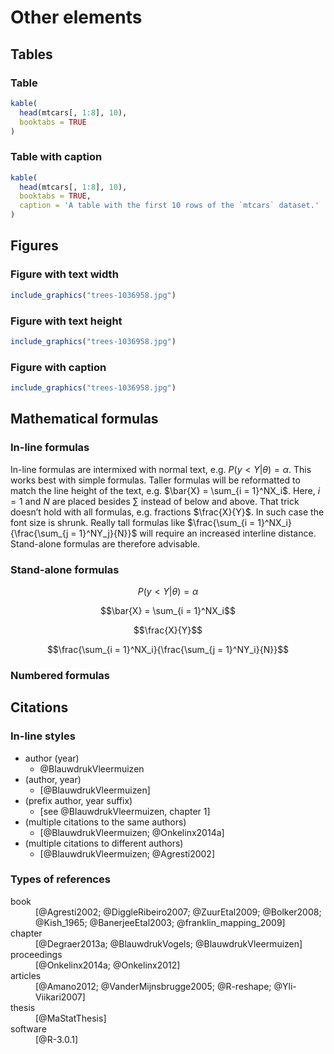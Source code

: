 # Other elements

## Tables

### Table

```r
kable(
  head(mtcars[, 1:8], 10), 
  booktabs = TRUE
)
```

### Table with caption

```r
kable(
  head(mtcars[, 1:8], 10), 
  booktabs = TRUE,
  caption = 'A table with the first 10 rows of the `mtcars` dataset.'
)
```

## Figures

### Figure with text width

```r
include_graphics("trees-1036958.jpg")
```

### Figure with text height

```r
include_graphics("trees-1036958.jpg")
```

### Figure with caption

```r
include_graphics("trees-1036958.jpg")
```

## Mathematical formulas

### In-line formulas

In-line formulas are intermixed with normal text, e.g. $P(y < Y|\theta) = \alpha$. This works best with simple formulas. Taller formulas will be reformatted to match the line height of the text, e.g. $\bar{X} = \sum_{i = 1}^NX_i$. Here, $i = 1$ and $N$ are placed besides $\sum$ instead of below and above. That trick doesn't hold with all formulas, e.g. fractions $\frac{X}{Y}$. In such case the font size is shrunk. Really tall formulas like $\frac{\sum_{i = 1}^NX_i}{\frac{\sum_{j = 1}^NY_j}{N}}$ will require an increased interline distance. Stand-alone formulas are therefore advisable.

### Stand-alone formulas

$$P(y < Y|\theta) = \alpha$$

$$\bar{X} = \sum_{i = 1}^NX_i$$

$$\frac{X}{Y}$$

$$\frac{\sum_{i = 1}^NX_i}{\frac{\sum_{j = 1}^NY_i}{N}}$$

### Numbered formulas

\begin{equation}
  \bar{X} = \sum_{i = 1}^NX_i
  (\#eq:som0)
\end{equation}

\begin{equation}
  \frac{X}{Y}
  (\#eq:som)
\end{equation}

\begin{equation}
  \frac{\sum_{i = 1}^NX_i}{\frac{\sum_{j = 1}^NY_j}{N}}
  (\#eq:som1)
\end{equation}

## Citations

### In-line styles

- author (year)
    - @BlauwdrukVleermuizen
- (author, year)
    - [@BlauwdrukVleermuizen]
- (prefix author, year suffix)
    - [see @BlauwdrukVleermuizen, chapter 1]
- (multiple citations to the same authors)
    - [@BlauwdrukVleermuizen; @Onkelinx2014a]
- (multiple citations to different authors)
    - [@BlauwdrukVleermuizen; @Agresti2002]

### Types of references

book
  ~ [@Agresti2002; @DiggleRibeiro2007; @ZuurEtal2009; @Bolker2008; @Kish_1965; @BanerjeeEtal2003; @franklin_mapping_2009]

chapter
  ~ [@Degraer2013a; @BlauwdrukVogels; @BlauwdrukVleermuizen]

proceedings
  ~ [@Onkelinx2014a; @Onkelinx2012]

articles
  ~ [@Amano2012; @VanderMijnsbrugge2005; @R-reshape; @Yli-Viikari2007]

thesis
  ~ [@MaStatThesis]
  
software
  ~ [@R-3.0.1]
